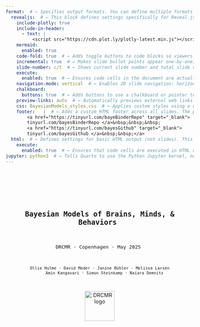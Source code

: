 ```yaml
---  
format:  # ← Specifies output formats. You can define multiple formats like revealjs (slides), html, pdf, etc.
  revealjs:  # ← This block defines settings specifically for Reveal.js slide output.
    include-plotly: true
    include-in-header:
      - text: |
          <script src="https://cdn.plot.ly/plotly-latest.min.js"></script>
    mermaid:
      enabled: true
    code-fold: true  # ← Adds toggle buttons to code blocks so viewers can hide/show the code.
    incremental: true  # ← Makes slide bullet points appear one-by-one, rather than all at once.
    slide-number: c/t  # ← Shows current slide number and total slide count (e.g., “3/10”) in the presentation.
    execute:
      enabled: true  # ← Ensures code cells in the document are actually executed during rendering.
    navigation-mode: vertical  # ← Enables 2D slide navigation: horizontal for sections, vertical for subsections.
    chalkboard:
      buttons: true  # ← Adds buttons to use a chalkboard or pointer tool while presenting.
    preview-links: auto  # ← Automatically previews external web links (e.g., YouTube, PDFs) inside slides.
    css: BayesianModels_styles.css  # ← Applies custom styles using a user-defined CSS file.
    footer:   |  # ← Adds a custom HTML footer across all slides. The pipe (|) means the following lines are literal block text.
        <a href="https://tinyurl.com/bayeBinderRepo" target="_blank">
        tinyurl.com/bayesBinderRepo </a>&nbsp;&nbsp;&nbsp;  
        <a href="https://tinyurl.com/bayesGithub" target="_blank">
        tinyurl.com/bayesGithub </a>&nbsp;&nbsp;</a>      
  html:  # ← Defines settings for basic HTML output (not slides). This is optional, but useful if rendering to HTML format too.
    execute:
      enabled: true  # ← Ensures that code cells are executed in HTML output as well.
jupyter: python3  # ← Tells Quarto to use the Python Jupyter kernel, not the default R kernel.
--- 
```

<!-- #region Title slide -->
--- 
 

<div style="display: flex; flex-direction: column; align-items: center; height: 100vh; padding-top: 60px; text-align: center;">
  <div style="font-size:1.6em; font-weight:bold; margin-bottom:10px; margin-top:10px;">
    Bayesian Models of Brains, Minds, & Behaviors 
  </div>

  <div style="font-size:1.1em; margin-bottom:15px;">
    DRCMR · Copenhagen · May 2025 
  </div>

  <div style="font-size:0.9em; max-width: 80%; margin: 0 auto;">
    Ollie Hulme · David Meder · Janine Bühler · Melissa Larsen
        Amin Kangavari · Simon Steinkamp · Naiara Demnitz
  </div>

  <img src="images/DRCMR_regionH_KU_logo.png" alt="DRCMR logo" style="height:80px; margin-top:15px;">
</div>

---
<!-- #endregion -->

<!-- #region Lecture#1 Preamble -->
# Lecture 1: Preamble
- How the week will go
- Materials  
- Schedule  
- Social 😊  
- Aims & expectations  

## Course overview

- **Basic modelling** → Get started
- **Intermediate modelling** → Go deeper
- **Integrate neural data** → Bridge brain & behavior
- **Group presentations** → Show what you built
- ↓
- lectures · interactive exercises · discussion · case studies ·  group work 
 
## Overarching schematic
- ![](images/course_schema.jpg){width=100%}
- Your group project will reflect this workflow.

## Group work & presentations
- **Separate** into small groups
- **Supervision** from multiple experts 
- **Pick question** that requires cognitive modelling
- **Design experiment** that collects behavioral & neural data
- **Design models**, sketch graphical diagrams, plan analyses to test hypotheses & answer question
- **Present projects**, share your work, ~15 mins on fri
- **Audience** questions & discussion 

## Materials: Interactive exercises  
- Run interactive python code via Binder   
- No installation needed  → just open in browser and go 😌  
- Loading takes time → keep your tab open
- <div style="text-align: center;">
    <img src="/images/binder.png" alt="binder screenshot" width="300px">
  </div>
- link in footer 👇 

## Materials: GitHub  
- All materials + code on GitHub 
- <div style="text-align: center;">
    <img src="/images/github.png" alt="github screenshot" width="300px">
  </div>
 - link in footer 👇   

## Materials: Book
- <div style="text-align: center;">
   <img src="/images/book.jpeg" alt="book screenshot" width="300px">
 </div>
- We rely heavily on it especially on days 1-3

## Schedule
- Up to date schedule > See the GitHub > README.md
- LOCATION CHANGES BY DAY
 
## Social: WhatsApp 
- Chat with each other 💬
- Ask & answer questions amongst yourselves 🗣️
- Stay in touch ❤️
- Friday bar! 😄
- Join group via 👇
- <img src="/images/whatsapp.png" width="300px">

## Overarching aim
- **Use the tools of probability theory to scientifically understand brains, minds, and behavior**
- **New perspective**. Upgrade your scientific thinking
- **Simplicity.** Tools are parsimonious, flexible, intuitive, and powerful.
- **Universality.** Same principles apply to science, statistic, brains, minds, behaviors, evolution, even physics. 
 
## Overarching schematic
- ![](images/course_schema.jpg){width=100%}
- Your goup project will reflect this workflow.

## Specific aims
- **Focus on mind & behavior** → Cognitive models 
- **Connect to neural data** via simple methods 🧠
- **Stop describing 🥱 → Start explaining 😌**
- **Engage.** Hands-on · Interactive · Discursive 
- **KISS.** Keep It Simple, Stoopid 😜
- **Vibes.** Intuitive · Playful · Fun · Useful ✨

## Our expectations of you:
- **Life is short.** Don't things pass that you dont understand. 
- **Your life matters.** Your understanding matters. Actively take part.
- **You are entitled** to understand this. 
- **Don't listen** to it, fight it. 🥊
- **Disrupt.** Ask questions, interrupt. 🙋‍♂️
- **Be sceptical.** The truth is out there. 🤨

## We love to hear:
- *"I'm probably being stupid..."* 🤪
- *"I might have missed this..."*
- *"i dont understand why..."*
- *"do you have an intuition for why..."*
- *"i'm confused..."* 🤔
 
## Don't do this to yourself:
- Nod and pretend you get something 🙅‍♂️ 
- Assume you are the only one confused 😵‍💫😵
- Collapse under self doubt.

## Course team
- Too shy to ask a question, talk to Janine
- Organisation, ask David or Ollie
- Technical issue / Github / Binder / Python > Simon

<!-- #endregion-->

<!-- #region Lecture#2 Basics of Bayesian analysis-->

# Lecture 2: Basics of Bayesian Analysis
- The spirit of Bayesian thinking
- What is Bayesian modeling?
- Principles of Bayesian inference
- Observable vs. latent variables
- Beliefs and evidence
- Estimation methods
- Why Bayesian methods?

## The spirit of Bayesian thinking 
- <br>
- *"Probability theory is nothing but common sense reduced to calculation."* — Laplace (1814)  
- <br>
- *"The rules of probability are the rules of consistent reasoning."* — Jaynes (2003)  
- <br>
- *"Bayesian methods are not a special brand of inference; they are the only logically consistent rules for inference that are known."* — Jaynes (2003)

::: {.footer}
Laplace (1814); Jaynes (2003)
:::

## Bayesianism as the calculus of common sense
- <br><br>
- *Bayesianism is just probability theory applied to inference.* — Jaynes (2003)

::: {.footer}
Jaynes (2003)
:::

## Probability as rational consistency 
- Bayesian modeling follows the rules of probability.
- Probability is logic.
- Logic is consistency.
- Consistency is rationality.
- And rationality is just thinking clearly.

## So what is "Bayesian Modeling of Minds, Brains, and Behavior"?
- This course is about **thinking clearly about minds, brains, and behavior**.
- It's about testing theories rationally, using the evidence provided by data.
- Bayesian modeling offers a principled, rational way to update beliefs based on evidence.
- Ta-da!

## Bayesian Updating in a Nutshell
- Prior belief → Evidence → Posterior belief

## Example of a cognitive task 
- e.g., go/no-go
- <img src="/images/gonogo.png" width="800px">

## Cognitive task example
- 10 binary trials of equal difficulty
- Estimate ability $\theta$ from behavior
- $\theta$ is *latent*; 
- data are *observed*
- e.g., correct responses $k = 8$ out of $n = 10$

## Latent vs. observed
- <img src="/images/latent_observable.png" width="1000px">

## Why latent variables?
- We want to explain, not just describe
- *Descriptive*: e.g. "What did the subject score?"
- *Explanatory*: e.g. "What ability caused that score?"

## Why Science Cares About the Latent
- Scientific questions are causal:
  - Do parkinsons patients differ in *risk taking* on and off medication? 
  - Does serotonin change *empathy*? 
  - Does alpha waves cause *memory consolidation*? 
  - Does ozempic improve *cognitive flexibility*?
- We observe data, but we infer about latent causes
- Bayesian modeling connects observables to latent processes

## Back to the cogntive task
- **Observed**: number correct ($k/n$)
- **Latent**: ability ($\theta$)
- Same $\theta$ can result in different $k/n$
- Different $\theta$ can result in the same $k/n$ 
- Bayesian inference accounts for this uncertainty

## Beliefs as Distributions
- Probability distributions encode **beliefs**
- The **center** = most likely value
- The **spread** = uncertainty
- *To play with this open the notebook on Binder*
- `notebooks/probability_distributions.ipynb`
- see "Beliefs as distributions"

## Probability mass functions for discrete variables
- <img src="/images/probability_mass.jpg" width="350px" style="display:inline"/> 
- Total mass sums to 1: $\sum_x p(x) = 1$  
- Range sums: $p(2 \leq x \leq 4) = 0.4$  
- Odds: $\frac{p(5)}{p(7)} = 7$

## Probaility density functions for continuous variables
- <img src="/images/probability_density.jpg" width="350px">
- all probability density integrates to 1
- area under the curve is 1
- densities can exceed 1
- ratios make sense: 5.5 is 5 times less likely than 0.7

## Probability Density Functions for continuous variables
- <img src="/images/probability_density.jpg" width="350px" style="display:inline"/>
- Total area under curve: $\int p(x)\,dx = 1$  
- Densities can > 1, but only area matters.  
- Likelihood ratios make sense: e.g., $p(5.5)/p(0.7) = 1/5$

## Interpreting probability distributions  
- It's important to read and reason with probabilty distributions.
- `notebooks/probability_distributions.ipynb` 
- see "Interpreting probability distributions"

## Bayes’ rule
- <br> 
- $p(\theta \mid D) = \frac{\color{red}{p(D \mid \theta)} \cdot \color{blue}{p(\theta)}}{\color{green}{p(D)}}$
- <br>
- Posterior = $\frac{\color{red}{\text{Likelihood}}  \cdot \color{blue}{\text{Prior}}}{\color{green}{\text{Marginal likelihood}}}$
- <br>
- $\theta$ is a parameter, here "ability"
- $D$ is data, here it is the correct performance, $k$ successes out of $n$ trials
- <br>
- This tells us how our beliefs about ability are updated by the evidence provided by the data.

## Prior
- $p(\theta \mid D) = \frac{\color{red}{p(D \mid \theta)} \cdot \color{blue}{p(\theta)}}{\color{green}{p(D)}}$&nbsp;&nbsp;&nbsp;&nbsp;&nbsp;&nbsp;$\text{Posterior} = \frac{\color{red}{\text{Likelihood}} \cdot \color{blue}{\text{Prior}}}{\color{green}{\text{Marginal likelihood}}}$
- <br>
- **$\color{blue}{\text{Prior}}$** is what we believe about $\theta$ before seeing the data. 
- It reflects our assumptions or prior knowledge.

## Likelihood
- $p(\theta \mid D) = \frac{\color{red}{p(D \mid \theta)} \cdot \color{blue}{p(\theta)}}{\color{green}{p(D)}}$&nbsp;&nbsp;&nbsp;&nbsp;&nbsp;&nbsp;$\text{Posterior} = \frac{\color{red}{\text{Likelihood}} \cdot \color{blue}{\text{Prior}}}{\color{green}{\text{Marginal likelihood}}}$
- **$\color{red}{\text{Likelihood}}$** is the probability of data $D$ given a value of $\theta$.
- It shows how well each $\theta$ explains the data.
- Higher likelihood → stronger belief in $\theta$ 
- Lower likelihood → weaker belief.

## Marginal likelihood
- $p(\theta \mid D) = \frac{\color{red}{p(D \mid \theta)} \cdot \color{blue}{p(\theta)}}{\color{green}{p(D)}}$&nbsp;&nbsp;&nbsp;&nbsp;&nbsp;&nbsp;$\text{Posterior} = \frac{\color{red}{\text{Likelihood}} \cdot \color{blue}{\text{Prior}}}{\color{green}{\text{Marginal likelihood}}}$
- <br>
- **$\color{green}{\text{Marginal likelihood}}$** is the total probability of the data under all possible values of $\theta$.
- It represents how good the model is at predicting the data. 
- In doing so it normalizes the result so the posterior is a valid probability distribution.
- Note that it is independent of $\theta$

## Posterior
- $p(\theta \mid D) = \frac{\color{red}{p(D \mid \theta)} \cdot \color{blue}{p(\theta)}}{\color{green}{p(D)}}$&nbsp;&nbsp;&nbsp;&nbsp;&nbsp;&nbsp;$\text{Posterior} = \frac{\color{red}{\text{Likelihood}} \cdot \color{blue}{\text{Prior}}}{\color{green}{\text{Marginal likelihood}}}$
- <br>
- **Posterior** is what we believe about $\theta$ *after* seeing the data. 
- It’s the prior that has been updated by the evidence provided by the data.

## Updating beliefs with data
- We start with a **prior** belief $p(\theta)$
- Observe **data**: e.g. \( k = 9 \) correct out of \( n = 10 \)
- Bayes updates the belief:
- $p(\theta \mid D) = \frac{\color{red}{p(D \mid \theta)} \cdot \color{blue}{p(\theta)}}{\color{green}{p(D)}}$

## Intuition behind belief updating  
- The more likely the data is for a given $\theta$  
- The more we believe in that value of $\theta$ after seeing the data.
- The values of $\theta$ that are better supported by the data, are more believed in after experiencing the data
- We have updated our beliefs according to the data

## Proportional form of Bayes rule
- Since:  
  $p(\theta \mid D) = \frac{\color{red}{p(D \mid \theta)} \cdot \color{blue}{p(\theta)}}{\color{green}{p(D)}}$
- <br>
- The **$\color{green}{\text{Marginal likelihood}}$** $\color{green}{p(D)}$ doesn’t depend on $\theta$
- <br>
- So we can rewrite as:  
- $p(\theta \mid D) \propto \color{red}{p(D \mid \theta)} \cdot \color{blue}{p(\theta)}$
- $\text{Posterior} \propto \color{red}{\text{Likelihood}} \cdot \color{blue}{\text{Prior}}$
- "*Posterior is proportional to likelihood times prior*""

## Prior beliefs for theta
- `notebooks/probability distributions.ipynb`
- see "Prior beliefs for theta"

## Multiplying prior and likelihood
- `notebooks/probability distributions.ipynb`
-  see "Multiplying prior and likelihood" 

## Is the likelihood a probability distribution?
- `notebooks/probability distributions.ipynb`
-  see "Is the likelihood a probability distribution?"  

## Bayesian credibility intervals
- `notebooks/probability distributions.ipynb`
-  see "Bayesian credibility intervals"  

## Summarising the posterior
- `notebooks/probability distributions.ipynb`
-  see "Summarising the posterior" 

## Compute the posterior for the beta
- Prior: $p(\theta) \sim \text{Beta}(1,1)$
- Posterior: $p(\theta \mid D) \sim \text{Beta}(1 + k, 1 + n - k)$
- $k$ = correct, $n$ = total trials
- Simple, tractable update rule for binary outcomes
- `notebooks/probability distributions.ipynb`
- see "Computing posterior for the beta"

## Sequential updating of posterior
- Bayesian inference is consistent across steps
- One-step:
  - Prior → Combined data → Posterior
- Two-step:
  - Prior → Data1 → Intermediate Posterior → Data2 → Final Posterior
- Final result is identical
-  `notebooks/probability distributions.ipynb`
- see "Sequential updating"

## Why sequential updating of posterior matters
- You can peak at your data, it's ok! 
- Enables inference as data rolls in.
- *Optional stopping*: stop early, or extend data collection 
- *Efficient*: time, money, resources
- *Ethical*: minimises animals, humans, unnecessary treatment etc.

## Frequentist methods don’t allow this
- Frequentist inference assumes a fixed sample size and plan
- Stopping early or collecting more data invalidates p-values
- Counterfactual policies: what you would have done, if the data had turned out different impacts on your p-values. 
- Not widely understood. 

## Conjugate priors
- If Prior and posterior from the same distribution family → *conjugate*  
- <br>
- For example:
- $p(\theta): \text{Beta}(\alpha, \beta)$ 
- $p(\theta|data): \text{Beta}(\alpha + k, \beta + n - k)$
- <br>
- The posterior can be computed by plugging data directly into an equation
- Conjugacy allows for *analytic updates* 

## When conjugacy isnt possible: Sampling
- Conjugacy is relatively rare in real world cases
- In cases where conjugacy is not available sampling solutions are possible
- Commonly MCMC - Markov Chain Monte Carlo
- Works even when no closed-form solution
- Approximates the posterior via sampling

## Analytic vs. Sampling
- **Analytic**: Exact, when conjugate, rare
- **MCMC**: Approximate, more flexible, common

## MCMC in Practice
- **Red pill**: Learn how MCMC really works 🤓  
  - [Intuitive guide to MCMC internals](https://chat.openai.com/share/887b4e2d-2689-4e2d-b9ae-246b71d5782e)  
  - [Metropolis-Hastings explained simply](https://chat.openai.com/share/55cb6a00-1718-4327-8d51-3902a2064a11)  
  - These methods will keep evolving — expect newer algorithms, faster sampling, and better approximations.

- **Blue pill**: Trust the method and use it (but know how to spot when it's broken) 😄  
  - We'll demonstrate and visualise MCMC in practice.

## MCMC demo
- Go to "MCMC"
- `notebooks/probability distributions.ipynb`

## Why Bayesian Methods?
- **Principled reasoning**: Probabilistic logic = consistent thinking  
- **Uncertainty-aware**: Fully models uncertainty  
- **Latent variables**: Model hidden causes, not just outcomes  
- **Transparent updating**: Prior → Evidence → Posterior
- **Sequential updating**: Updating is the same whether data is sequential or all-in-one-go.  
- **Richer explanations**: From describing data to explaining via theory  
- **Flexible models**: Hierarchical, generative, extensible
- **Simple**: Same principle always. Learn it once. Apply it forever. 

<!-- #endregion-->

<!-- #region Lecture#3 Modelling a binary process-->

# Modeling a Binary Process
- Modeling binary outcomes in cognition  
- From observed data to hidden probabilities  
- Graphical models and their notation  
- Bayesian inference with JAGS  
- Convergence diagnostics and posterior checks  

## Modeling a Binary Process
- Start simple: focus on binary outcomes  
  e.g., *Success/Failure*, *Correct/Incorrect*, *Yes/No*
- Common examples: 
  *coin flips, true/false questions, detection tasks, motor responses*
- In our go/no-go example, each of the $n$ trials results in either $k$ successes  
- Binary processes are foundational for modeling cognition

## Getting Started
- Our goal is to infer ability in a go-no-go task
- We estimate a rate — the hidden probability $\theta$ that a response is correct
- We represent our uncertainty about $\theta$ as a probability distribution
- Many cognitive tasks can be modeled this way

## Binary Tasks in Cognitive Science
- Go/no-go, stop-signal, 2AFC, task switching  
- Recognition memory, Stroop, Flanker, oddball detection  
- Visual search, discrimination tasks, and so on. 

## From Binary Outcomes to a Hidden Rate
- Observe $k$ successes in $n$ trials → compute $\frac{k}{n}$
- But our interest is in the *underlying* success rate $\theta$
- Model: $k \sim \text{Binomial}(\theta, n)$
- $p(k \mid \theta, n) = \binom{n}{k} \theta^k (1 - \theta)^{n - k}$
- Assumes independent, identically distributed (i.i.d.) trials — no history effects

## Try it Yourself
- `notebooks/probability distributions.ipynb`
- see lecture 3 > "Binomial distribution"

## Graphical Models
- Graphical models represent probabilistic structure visually
- Nodes represent variables; edges represent dependencies
- Child nodes are conditionally dependent on parent nodes
- This is our JAGS model:
- ![](images/graphical%20model.png){width=30%}

## Graphical Notation

- **Circular** nodes: continuous variables  
- **Square** nodes: discrete variables  

- **Shaded** nodes: observed  
- **Unshaded** nodes: hidden  

- **Single border**: stochastic variable  
- **Double border**: deterministic relationship

## Graphical Notation Reference
- ![](images/graphical%20lexicon.jpeg){width=70%}

## Graphical Model Quiz
- ![](images/graphical%20model%20test.jpeg){width=30%}
- Upper node: What type of variable is this?  
- **Answer:** Continuous, stochastic, and observed
- Lower node: What type of variable is this?  
- **Answer:** Discrete, deterministic, and unobserved

## Sampling via JAGS
```.python
model {              # Define the model
  theta ~ dbeta(1,1) # Prior: theta follows a uniform beta distribution
  k ~ dbin(theta,n)  # Likelihood: k follows a binomial distribution
                     # with parameters theta and n
}                    # End of model
```
- ![](images/graphical%20model.png){width=30%}

## Interpreting the graphical model for the code
- ![](images/graphical%20model.png){width=30%}
- Theta is latent, and continuous
- n is observed and discrete
- k is observed and discrete
- Both feed n and k feed in to the likelihood to generate k

## R-hat as a convergence check
- It’s important to check that the sampling has converged to the stationary distribution.
- One heuristic is the R-hat statistic:  
  $\hat{R} = \frac{\text{var}(\text{within-chain})}{\text{var}(\text{across-chain})}$
- Rule of thumb: $\hat{R}$ should be between 1.00 and 1.01 for convergence.

## Inspecting the chains 
- the chains of samples should look like *hairy catapillars*
- like this:
- ![](images/hairy_caterpillar.png){width=60%}

## Try it yourself
 - go to "MCMC convergence checks**
 -  📂 `notebooks/probability distributions.ipynb`

## Difference between two rates
- Suppose we observe two processes, each producing successes out of trials:
- Process 1: $k_1$ successes out of $n_1$ trials  
- Process 2: $k_2$ successes out of $n_2$ trials
- We assume each is governed by a different underlying rate: $\theta_1$ and $\theta_2$.

## Estimating the difference
- We want to model each rate with a posterior Beta distribution, and we are interested in the difference:
- $\delta = \theta_1 - \theta_2$
- This tells us how much more (or less) likely success is in one group compared to the other.

## Examples and intuition
- Examples:
- 📈 Effect of a drug on performance ($\theta_1$ = treated, $\theta_2$ = control)
- 👶 Performance difference between age groups
- 🧪 Comparison of two algorithms on success rate
- A positive $\delta$ means group 1 is better; a negative $\delta$ means group 2 is better.

## Graphical model for inferring differences
- ![](images/fig3.3.jpg){width=100%}
- Why is delta double boundary?
- Because it is completely determined by the two thetas 

## JAGS code for infferring differences in rates
```.python
model{ 
  k1 ~ dbin(theta1,n1)
  k2 ~ dbin(theta2,n2)
  theta1 ~ dbeta(1,1)
  theta2 ~ dbeta(1,1)
  delta <-theta1-theta2
}                   # End of model
```
## Try it yourself
 - go to "Inferring the difference between two rates"  
 - `notebooks/probability distributions.ipynb`

## Interpret the posterior
- What is the approximate probability that the difference in rates  ($\delta$) is below 0?
- ![](images/posterior_delta.png){width=45%}

## Inferring a common rate 
- In some cases we want to infer a rate for 2 different processes
- e.g. *same subject & task, two different sessions*
- e.g. *same group, different subjects*
- e.g. *same subject, different tasks*
- Here we would model a single $\theta$
- ![](/images/common_rate_model.jpg) 

##  Same model with plate notation
- ![](/images/common_rate_model_plate.jpg)
- note only one theta, but multiple processes indexed by i 

## JAGS code for inferring a common rate 
```.python
 model{ 
  k1 ~ dbin(theta,n1)
  k2 ~ dbin(theta,n2)
  theta ~ dbeta(1,1)
}
```
- ![](/images/common_rate_model.jpg){width=100%} 
- Only one $\theta$ is modelling the two sets of data $k1$ and $k2$

## Try it out
 - go to "Inferring a common rate"  
 - `notebooks/probability distributions.ipynb`

## Predictions
- In Bayesian modeling, everything is about prediction.
- There are two fundamental axes:
  1. Are we predicting **parameters** or **data**?
  2. Are we predicting **before** or **after** observing data?

## Diiferent types of prediction
|                       | **Before data**                                         | **After data**                                                             |
|-----------------------|---------------------------------------------------------|----------------------------------------------------------------------------|
| **Parameters**        | Prior distribution: $p(\theta)$                         | Posterior distribution: $p(\theta \mid d_{\text{obs}})$                    | 
| **Data**              | Prior predictive distribution: $p(d_{\text{new}})$      | Posterior predictive distribution: $p(d_{\text{new}} \mid d_{\text{obs}})$ |

## Predicting parameters
- The **prior distribution** $p(\theta)$ is our prediction about the parameter before seeing data.
- The **posterior distribution** $p(\theta \mid d_\text{obs})$ is our updated prediction after observing data.

## Predicting data.
- The **prior predictive distribution** $p(d_{\text{new}})$ tells us what data we expect based on our prior belief about $\theta$.
- The **posterior predictive distribution** $p(d_{\text{new}} \mid d_{\text{obs}})$ predicts new data based on our updated belief.

## Todays posterior is tomorrows prior
- This measn that any posterior can always become a prior for a future prediction, and so on.  

## Prior and posterior prediction
```.python
model {
  # Prior distribution
  thetaprior ~ dbeta(1,1) 
  
  # Prior predictive distribtion
  priorpredk ~ dbin(thetapior,n) 
  
  # Posterior distribution 
  theta ~ dbeta(1,1) # theta becomes the posterior distribution of   
  k ~ dbin(theta,n) #likelihood for updating prior to posterior
  
  # Posterior predictive distribution
  postpredk ~ dbin(theta,n) # posterior predictive distibution
}
```
## Samples of the four distributions
- ![](/images/prior_post_predictions.jpg){width=60%}
- Prior and posterior distributions are in the space of the parameter
- Prior and posterior predictive distributions are in space of the data k out of n trials. 
 
## Comparing data to the posterior predictive distribution 
- - ![](/images/common_rate_model.jpg){width=100%} 
- If we estimate the model along with its predictive distributions
- We can see how this compares to the actual data

## Descriptive adequacy
- ...means how well does the model describe the data
-  Posterior for this data: k1 = 0, n1 =10 & k2=10, n2 = 10
- ![](images/posterior_common.jpg){width=50%}
- Looks ok, but does it have descriptive adequacy?

## Check posterior predictive distribution against data
- ![](images/posterior_predictive_common.jpg){width=40%}
- The model has poor *descriptive adequacy*. Why?
- Its a common rate model, so it predicts the same rate, but the data clearly is better modelled with different rates.  
 
## Prediction backwards and forward in time 
- Prediction normally about the future.
- Predictions can also apply to the past e.g. when information is missing.
- Data can help us infer hidden cognitive variables, which in turn may predict past behavior where information is incomplete.
- We predict what might have been known in the past if more information had been available. 
- Inference allows prediction both forward and backward in time.
 
## Prediction forward and backward in time
- Prediction is usually about the future — but it can also apply to the past.
- When data are missing, we use observed evidence to infer what *might have happened*.
- Cognitive models often predict hidden variables that explain past behavior.
- Inference lets us predict both what **might** happen and what **might have** happened.
<!-- #endregion -->

<!-- #region Lecture#4 Inference with Gaussians   -->
# Inferences with Gaussians  
- Due to central limit theorem, data and parameters are frequently Gaussian
- Gaussians have 2 parameters, a mean and a measure of their spread
- Spread can be expressed as a variance, std, or a precision (1/var) 
 
## Graphical model for Gaussians 
- Simple model for inferring Gaussian with unknown mean and std
- ![](fig.4.1.jpg)
 
## Interactive demo of Gaussian
- Jupyter notebook - interactive plotting of gaussian
 
## Sampling model for inferring Gaussians  
model { 
for (i in 1:n){
x[i]~dnorm(mu,lambda)
}
mu~dnorm(0,0.001)
sigma~dunif(0,10)
lambda<-1/pow(sigma,2)
} 
 
## Repeated measures of IQ 
- Imagine taking a cognitive test like IQ multiple times
- The mean is your IQ, and the spread models fluctuations in your performance. e.g. attention, fatigue, emotion, venus orbitting satturn
- We can model this as a Gaussian for each person

## Graphical model for IQ
- ![](fig.4.3.jpg)
- What parameter is common to all subjects?
- No index on the std. This means it is fixed.
- Is this justified?
- How to change it?
 
## Sampling code for IQ 
model{
  for (i in 1:n) {
    for (j in 1:m) {
      x[i,j]~dnorm(mu[i],lambda)
    }
  } 
sigma~dunif(0,100)
lambda <-1/pow(sigma,2)
for (i in 1:n) {
  mu([i]~ dunif(0,300))
}

}
<!-- #endregion                            -->

<!-- #region Lecture#5 Latent Mixture models      -->

# Latent mixture models
- What are they?
- How to use them to model mixtures of cognitive processes or traits
- How to use them to model compare models 

## Latent mixture models
- ...allow you to model data as coming from a *mixture* of *latent* processes. 
- This could be a mixture of cognitive processes, e.g. *guessing and trying, attending and not attending, remembering and forgetting.*
- Or mixture of states or traits, e.g. *depresssed vs. healthy, parkinsons vs. healthy, sleepy vs. awake*  
- An indicator variable estimates which mixture of processes generated the data.
- You can also use these mixture models to compare different models 

## Example: Latent mixture model of cognitive test
- *“Tryers”* have an ability that determines their rate of correct responses.
- *“Guessers”* score at chance level (e.g. 50%).
- Each participant belongs to one of the two groups.
- An *indicator* variable $z_i$ models *guesser* or *tryer*.

## Latent mixture model vs. simpler model
- ![](images/lmm.jpg){width=50%}
- ![](images/%20binomial%20rate%20model.jpg){width=50%}
- Its the same model, $z$ just allows a mix of two different processes that can set the rate $\theta$.
- Simples. 

## Latent mixture graphical model 
- ![](images/lmm.jpg){width=50%}
- $z_i$ is an indicator variable for participant $i$.
- $z_i = 0$ → guesser; $z_i = 1$ → tryer.
- $\psi = 0.5$ is the known chance performance level.
- $\phi$ is the tryer’s ability (same as $\theta$).
- Posterior of $z$ tells us the probability of each subject being either a guessers vs. a tryer.

## JAGS code for latent mixture
```.python
model {
  for (i in 1:p) {
    z[i] ~ dbern(0.5)
  }

  psi <- 0.5
  phi ~ dbeta(1, 1) I(0.5, 1)

  for (i in 1:p) {
    theta[i] <- equals(z[i], 0) * psi + equals(z[i], 1) * phi
    k[i] ~ dbin(theta[i], n)
  }
}
```
## Interactive demo
- `notebooks/probability distributions.ipynb`
-  Let's simulate data first
-  go to "Simulate guessers and tryers"  
- <br>
- Then we can run inference on each subject
-  go to "Infer guessers and tryers" 
 
<!-- #endregion                             -->

<!-- #region Lecture#6 Model selection            -->

# Model selection
- Why we need to compare models
- Simplicity vs. complexity
- Marginal likelihood as a comparison tool
- Predictive performance and prior bets
- Bayesian model comparison intuition

## Why compare models?
- Exept for the last section, we’ve mainly focused on single models
- Science advances by comparing competing explanations
- “This theory is good” → compared to what?
- We want to know which theory explains the data *better*
- This requires comparing models

## Simplicity vs. complexity
- “Explain phenomena by the simplest hypothesis that works” — Ptolemy
- “Avoid unnecessary plurality” — Occam’s razor
- “Complexity must pay for itself” — Hinton
- “Minimize free energy” — Friston
- These ideas all reflect the same principle: balance fit and complexity

## The Bayesian solution
- Many methods try to balance fit and complexity
- Bayesian methods do it naturally 
- Bayes gives us a single number for model quality: marginal likelihood
- It rewards accuracy...
- ...and penalizes wasted complexity

## Conditioning on a model
- Bayes' rule always assumes *a model*  
- But we can easily imagine different models, with different priors or structures
- Science is filled with competing explanations and models after all  
- We now ask: which model better predicts the data?  
- This leads us to the *marginal likelihood*  
- It’s the probability of the data, *given the model*

## Marginal likelihood
- $p(D \mid M)$ = average predictive performance of model $M$
- It’s a single number: 
- *How well the model predicted the data, on average*
- It accounts for *all* parameter values, weighted by their prior

## Analogy to betting
- Think of it like your model is betting on which parameter values best predict the data
- The better your bets, the higher your model’s score
- The prior is the placing of the bets, and the marginal likelihood is how good those bets paid off. 

## Marginal likelihood in words
- How probable was the data under this model $M$?
- Did the model concentrate its predictions where the data actually were?
- Priors spread out predictive mass
- Bad priors waste predictions on wrong areas
- Good priors focus predictions where the data land

## Octopus example
- There are two ~~octopi~~ octopusses.
- Both claim to be paranormal.
- It's 1970, so they are both working for the CIA
- ![](images/octopuses.jpg){width=50%}

## Octopus predictions 
- Where is the Russian sub?
- Alice: northern hemisphere
- Bob: Baltic Sea
- Data: Off the coast of Stockholm
- Alice was vaguely right 
- Bob was more precisely right → higher marginal likelihood

## How is marginal likelihood calculated?
- It’s the expected likelihood under the predictions of the prior:
- $p(D \mid M) = \int p(D \mid \theta, M)\, p(\theta \mid M)\, d\theta$
- For discrete parameters:
- $p(D \mid M) = \sum p(D \mid \xi_i)\, p(\xi_i)$
- It's a weighted average across all parameter settings

## Try it out  
- Lets compare alice and bob
-  `notebooks/probability distributions.ipynb`
- "Compare octopusses via marginal likelihood"

## Worked example
- Suppose a model has three parameter values: $\theta = \{0, 0.5, 1\}$
- Prior probabilities: $p(\theta_1) = \color{blue}{0.6}$, $p(\theta_2) = \color{blue}{0.3}$, $p(\theta_3) = \color{blue}{0.1}$
- Likelihoods: $p(D \mid \theta_1) = \color{red}{0.1}$, $p(D \mid \theta_2) = \color{red}{0.4}$, $p(D \mid \theta_3) = \color{red}{0.6}$
- Marginal likelihood:  
  $p(D) = \color{blue}{0.6} \cdot \color{red}{0.1} + \color{blue}{0.3} \cdot \color{red}{0.4} + \color{blue}{0.1} \cdot \color{red}{0.6}$
- Step by step:  
  $= \color{gray}{0.06} + \color{gray}{0.12} + \color{gray}{0.06} = \boxed{0.24}$

## Complexity and spread
- More complex models spread their predictions widely
- This lowers the average likelihood
- Even if they include the truth, they may assign low probability to it
- Marginal likelihood punishes this
- Broad priors = wasted predictions = lower score = lower marginal likelihood

## Complexity is not just parameter count
- A model with *many* narrow priors can be simple
- A model with *one* vague prior can be complex
- Complexity = how broadly a model spreads its predictions
- Narrow predictive distributions = simpler models
- Wide, uncertain predictions = complex models

## Misconception - sidenote
- <span style="color:gray">AIC, BIC penalize complexity by counting parameters</span>  
- <span style="color:gray">But parameter count ≠ true complexity</span>  
- <span style="color:gray">Complexity = how broadly a model spreads its predictions</span>
- <span style="color:gray">Bayesian marginal likelihood captures this automatically</span>

## Example: prior vagueness
- $\theta \sim \text{Uniform}(0,1)$ → vague → complex
- $\theta \sim \text{Uniform}(0.5,1)$ → tighter → simpler
- Both models have one parameter
- But they differ in how much of the prediction space they cover
- Complexity depends on how much ground a model tries to cover

## Example: prior vagueness 
- ![](images/complexity.png){width=100%}

## Why marginal likelihood matters
- It’s the most important quantity in Bayesian model comparison
- It unifies inference in brain, behavior, science
- Maximizing it means best average predictive performance
- It is the quantity that arguably everything else is trying to approximate: variational Bayes, free energy minimisation, ELBO, predictive coding, predictive processing

## Why marginal likelihood matters
- <span style="color:gray">Can even argue it is a *unique universal maximandum* for all physical and adaptive systems</span>
- <span style="color:gray">Woah man, that's like, deep.</span>
- 😵‍💫

<!-- #endregion                             -->

<!-- #region Lecture#7 Bayes factors              -->

# The Bayes factor
- Compared to what?  
- From marginal likelihood to relative evidence  
- Interpreting Bayes factors  
- Worked example: guessing vs. non-guessing  
- Pitfalls and philosophical notes

## Why compare models?
- A model with high marginal likelihood is good — but only *relative* to alternatives  
- Absolute goodness is rarely meaningful on its own  
- The key question is: compared to what?  
- We want relative evidence — which model explains the data better  
- The Bayes factor gives us that answer

## Compared to what?
- ![](images/oompa.jpg){width=100%}

## Set a compared-to-what alarm in your brain
- Listen out for one-sided superiority / inferiority claims
- "this is theory is good!" 
- "this model predicts the data poorly"
- "this data is unlikely under the null hypothesis"
- Ding!
- Compared to what?

## Bayes factor definition
- Marginal likelihood: average predictive performance of a model  
- Bayes factor compares this between two models  
- Defined as the ratio of marginal likelihoods:  
  $BF_{12} = \frac{p(D \mid M_1)}{p(D \mid M_2)}$  
- Quantifies how much more likely the data is under $M_1$ than $M_2$

## We already plotted Bayes factors
- Sneakly i didnt tell you they were bayes factors. 
-

## Interpreting the Bayes factor

- $BF > 1$ → data favors $M_1$  
- $BF < 1$ → data favors $M_2$  
- $BF = 5$ → data is 5× more likely under $M_1$  
- $BF = \frac{1}{5}$ → data is 5× more likely under $M_2$  
- Strength of evidence depends on how far from 1 the ratio is

## Jeffreys' scale

- A rough guide for interpreting Bayes factors:  

| $BF_{12}$       | Interpretation                 |
|----------------|-------------------------------|
| >100           | Extreme evidence for $M_1$     |
| 30–100         | Very strong evidence for $M_1$ |
| 10–30          | Strong evidence for $M_1$      |
| 3–10           | Moderate evidence for $M_1$    |
| 1–3            | Anecdotal evidence for $M_1$   |
| 1              | No preference                  |
| 1/3–1          | Anecdotal evidence for $M_2$   |
| 1/10–1/3       | Moderate evidence for $M_2$    |
| 1/30–1/10      | Strong evidence for $M_2$      |
| 1/100–1/30     | Very strong evidence for $M_2$ |
| <1/100         | Extreme evidence for $M_2$     |

## Example: guessing vs. non-guessing

- 9 out of 10 trials correct → $k = 9$, $n = 10$  
- $M_1$: unknown ability → $\theta \sim \text{Uniform}(0,1)$  
- $M_2$: guessing → $\theta = 0.5$  
- Compute marginal likelihood under each model  
- Compare with a Bayes factor

## Bayes factor calculation

- For $M_1$: $p(D \mid M_1) = \frac{1}{1+n} = \frac{1}{11} \approx 0.0909$  
- For $M_2$: $p(D \mid M_2) = \binom{10}{9} (0.5)^{10} = 10 \cdot 0.000976 = 0.0098$  
- Bayes factor:  
  $BF_{12} = \frac{0.0909}{0.0098} \approx 9.3$  
- Data is about 9× more likely under $M_1$ than $M_2$

## Flipping the ratio

- If $BF_{12} < 1$, take the reciprocal: $BF_{21} = \frac{1}{BF_{12}}$  
- Keeps interpretation intuitive: how many times more likely is the data?  
- Example: $BF_{12} = 0.2$ → $BF_{21} = 5$  
- Now we say: data is 5× more likely under $M_2$  
- Same info, more digestible

## Bayes vs. Fisher

- Bayes compares models  
- Fisherian methods test a single null hypothesis  
- p-values ask: “how unlikely is this data under $H_0$?”  
- Bayes factors ask: “which model better explains the data?”  
- Evidence is always comparative: $p(\text{data} \mid \text{A})$ vs. $p(\text{data} \mid \text{B})$

## Cautions and critiques

- Bayes factors are sensitive to prior choice  
- Especially important for point nulls (e.g. $\theta = 0$)  
- Priors must reflect genuine uncertainty or theory  
- Use sensitivity analysis: test how conclusions change with different priors  
- Critics argue: are sharp nulls ever really true?













<!-- #endregion                             -->








## Bayes factor equation
- Marginal likelihood measures a model’s absolute evidence by averaging its predictive performance over all parameter values.  
- Model selection often focuses on relative evidence —how well one model explains the data compared to another.  
- This is quantified using the Bayes factor:  
  $BF_{12} = \frac{p(D \mid M_1)}{p(D \mid M_2)}$
 
## Interpretation of the Bayes Factor  
- **BF > 1** → Data favors **M₁** over **M₂**.  
- **BF < 1** → Data favors **M₂** over **M₁**.  
- **Higher BF** → Stronger evidence for the favored model.  
- If **BF = 5**, the data is **5 times more likely** under **M₁** than **M₂**.  
- If **BF = 1/5**, the data is **5 times more likely** under **M₂** than **M₁**.  

## Jeffreys’ Scale for Bayes Factor  
| **Bayes Factor (BF₁₂)** | **Interpretation** |
|----------------|----------------|
| >100 | Extreme evidence for **M₁** |
| 30–100 | Very strong evidence for **M₁** |
| 10–30 | Strong evidence for **M₁** |
| 3–10 | Moderate evidence for **M₁** |
| 1–3 | Anecdotal evidence for **M₁** |
| 1 | No preference |
| 1/3–1 | Anecdotal evidence for **M₂** |
| 1/10–1/3 | Moderate evidence for **M₂** |
| 1/30–1/10 | Strong evidence for **M₂** |
| 1/100–1/30 | Very strong evidence for **M₂** |
| <1/100 | Extreme evidence for **M₂** |
-------------------------
 
## Example: Binomial Model  
- Suppose we have 9 correct (k) out of 10 trials (n) and compare two models:  
- M₁: A non-guessing model with unknown success rate.  
  $p(\theta \mid M_1) \sim \text{Uniform}(0,1)$  
- M₂: A guessing model with chance at 0.5
  $p(\theta \mid M_2) = 0.5$ 
- Compute **marginal likelihoods** for both models.  

## Bayes Factor for the example  
- **Marginal likelihoods**:  
- $p(D \mid M_1) = \left(\frac{10}{9}\right) \left(\frac{1}{2}\right)^{10}$  
- $p(D \mid M_2) = \left(\frac{1}{1+n}\right)$  
- **Bayes factor calculation**:  
 $BF_{12} = \frac{p(D \mid M_1)}{p(D \mid M_2)}$  
- $ BF_{12} = 0.107
- If $BF_{12} > 1$, M₁ is preferred; if < 1, M₂ is preferred.  
 
## Flipping the BF
- m1 is 0.107 less likely than m2
- hard to interpret
- thus when a BF is below it is often more convenient to take the reciprocal so that it is a value above 1.
- here it would be $BF_{21}$ which is 1/1.07 = 9.3
- M2 is 9.3 times more likely than M1
- the data is 9.3 times more likely under a model in which subjects are not guessing, vs. than in which they are guessing 

## Bayes vs. Fisher
- Bayesian methods are typically comparative, where two ore more models are compared
- Frequentist methods are not comparative, simply considering how unlikely data was generated by the null. 
- Evidence is always comparative. ratio of p(data|Innocent) : p(data|Guilty)

## Cautions and Critiques
- Bayes factors sensitive to prior specification.
- Must use careful prior selection and sensitivity analyses.
- Point null hypotheses controversial: can they ever be exactly true?
  - Pragmatically, yes (experimental studies).
  - Conceptually, more debated. 
<!-- #endregion                             -->

<!-- #region Lecture#8 Posterior                  -->
# Posterior model probabilities 
- Bayes factors compare the predictive performance of two different theories
- But model plausibility also depends on prior beliefs in each model.
- To assess relative plausibility after seeing the data we combine:
- Predictive performance (likelihood) and Prior plausibility (prior probabilities)
 
## Posterior odds
- Relaitve plausibility of models after seeing the data is indicated by the posterior odds
- The posterior odds of two models is:
  $\frac{p(M_1 \mid D)}{p(M_2 \mid D)} = \frac{p(D \mid M_1)}{p(D \mid M_2)} \cdot \frac{p(M_1)}{p(M_2)}$
- Or in words:
  **posterior odds = Bayes factor × prior odds**

## Bayes factor transforms prior odds into posterior odds
- The Bayes factor transforms **prior odds** into **posterior odds**:
  $\text{prior odds} \rightarrow \text{posterior odds}$
 
## Advantages of the Bayes factors
- Bayesian hypothesis tests (e.g., Bayes factors) naturally implement Ockham’s razor, penalising complex models when comparing them.  
- They quantify relative support for multiple models.  
- Allow model-averaged predictions over parameters.
- Bayes factors can provide evidence in favor of the null hypothesis (unlike frequentist)
- Bayes factors can be forever updated as data arrive (no fixed sample size or plan required)
- Easy to understand. How many more times likely the data is for one model than another. Thats it. What was the p-value again? 
 
## Extraordinary Claims Require Extraordinary Evidence
- Echoing Hume, Laplace, and Sagan: extraordinary claims require extraordinary evidence.
- This principle is baked into Bayesian methods through **posterior odds**:  
  $\text{Posterior odds} = \text{Bayes factor} \times \text{prior odds}$
- The prior plausibility of a model matters.
- Even strong evidence may not overturn implausible claims.
- Bayesian methods make explicit the influence of prior beliefs. Thats a good thing.
 
## Problems with p-values 
- p-values often misinterpreted
- ask your supervisor to define p-values. Most can't.
- p-values do not provide evidence for the null.
- depend on experimenter's intentions, and what they would do, if the data had turned out differently, as well as alternative hypotheses.
- Classical hypothesis testing is asymmetric:
- Null can be rejected, but never confirmed.

## Optional Stopping
- Bayesian methods allow data collection to stop at any time based on evidence.
- p-value methods require pre-specified stopping rules.
- Researchers can continue or stop based on interim Bayes factor values.
- Provides more flexibility and transparency.
 
## Challenges for Bayesian Approach
- Conceptual: Sensitivity to **prior distributions**.
- Computational: Difficulty in calculating **marginal likelihoods**.
- Using vague priors can lead to low-precision predictions.
- The Ockham’s razor property penalizes overly vague models.
- Priors must reflect meaningful knowledge — vague priors yield unhelpful results.
- Vague priors entail complex models
 
## Specifying Good Priors
- Researchers must encode prior knowledge into prior distributions.
- Options:
  - Subjective specification: Based on domain expertise.
  - Objective priors: E.g., unit-information priors, do not rely on specific prior knowledge.
- Objective priors useful for:
  - Wide applicability.
  - Transparent baseline comparisons.
  - Refinement with specific information when needed.
 
## Confusion About Priors
- Common misconception: Bayes factor depends on the prior plausibility of the models.
- In truth:  
  - Bayes factor is unaffected by prior probabilities of the models.
  - It does depend on the prior over model parameters (e.g., effect size).
- Important distinction:
  - Prior on models affects posterior probabilities but not bayes factor.
  - Prior on parameters affects the Bayes factor itself and hence the posterior odds.

## Prior Sensitivity
- When different parameter priors yield different conclusions, it shows scientific uncertainty.
- Strategies to handle prior sensitivity:
  - Local/intrinsic/fractional/partial Bayes factors.
  - Sensitivity analyses: Vary the priors on parameters and observe effects on conclusions.
- Reminder: Some models are robust, others are fragile to prior assumptions.
 
## Computational Challenges
- Computing marginal likelihoods is hard for complex models.
- Approximate methods include:
  - Candidate’s formula.
  - Basic marginal likelihood identity:
    $p(D \mid M_1) = \frac{p(D \mid \theta, M_1) p(\theta \mid M_1)}{p(\theta \mid D, M_1)}$
- MCMC-based methods:
  - Sample from posterior, evaluate likelihoods.
  - Use **model indicator variables** for model comparison.
<!-- #endregion -->

<!-- #region Lecture#9 Savage Dickey -->
# Savage-Dickkey method of model comparison
- In this method two models are compared:
  - **Null hypothesis ($H_0$)**: fixes parameter to a specific value, e.g., $\phi = \phi_0$
  - **Alternative hypothesis ($H_1$)**: parameter free to vary, e.g., $\phi \ne \phi_0$
- $H_0$ is nested within $H_1$ (by constraining parameter).
- Classical null hypothesis usually sharp (point-null).
 
## Savage–Dickey Density Ratio 
- Defines Bayes factor for nested models:
$BF_{01} = \frac{p(D \mid H_0)}{p(D \mid H_1)} = \frac{p(\phi = \phi_0 \mid D, H_1)}{p(\phi = \phi_0 \mid H_1)}$
- Simply the ratio of posterior to prior densities at the point of interest $\phi_0$ under the alternative hypothesis.
 
## Example: Binomial Scenario
- Binomial scenario: $\theta$ parameter, observing 9 correct and 1 incorrect response.
- Null hypothesis ($H_0$): $\theta = 0.5$
- Alternative hypothesis ($H_1$): $\theta$ free to vary, prior $\theta \sim Beta(1,1)$
- Bayes factor is the ratio of posterior and prior densities at $\theta=0.5$

## Visual Interpretation of Savage-Dickey
- ![](Fig7.1-example.jpg)
- Prior (uniform) and posterior distributions shown.
- Density ratio at $\theta=0.5$ gives Bayes factor.
 
## MCMC-Based Estimation for Savage-Dickey
- When analytical solutions are difficult, use MCMC:
-![](Fig7.2-MCMC-example.jpg)
- Posterior and prior estimated from MCMC samples.
- Heights of posterior and prior at the null point give Bayes factor.

## Advantages of Savage–Dickey
- Direct interpretation as density ratio.
- Simplifies computation —no separate marginal likelihood calculation needed.
- Works well for nested models.
<!-- #endregion    -->

<!-- #region Lecture#10 Compare guassian means    -->
# Commpare Gaussian means
- Common task: test if two Gaussian means differ
- Example: does glucose improve detection performance
- Focus: test claim that glucose boost has larger effect in summer

## Data
| Season | N  | Mean | SD  |
|--------|----|------|-----|
| Winter | 41 | 0.11 | 0.15|
| Summer | 41 | 0.07 | 0.23|
- Difference not significant  
- t = 0.79, p = 0.44

## p-values and the Null Hypothesis
- “From a null result, we cannot conclude that no difference exists…”
- p = 0.44 does not support H₀
- It just means data are not incompatible with H₀
- Need a Bayes factor to quantify support for H₀

## Bayes Factor Overview
- Bayes factor compares posterior vs prior odds
- Quantifies evidence for or against H₀
- Unlike p-values, can support H₀
 
## One-Sample Comparison Model
- Test standardized difference scores (e.g., winter - summer)
- Assume:
  - δ ~ Cauchy(0,1)
  - xᵢ ~ Gaussian(μ, 1/σ²)
  - μ = δσ

## One-Sample Graphical Model
- ![Fig 8.1](figures/graphical_model_onesample.png)
- Prior on δ: Cauchy(0,1)
- Prior on σ: Half-Cauchy
- Estimate posterior with MCMC
 
## Posterior vs Prior
- ![Figure 8.2](figures/posterior_prior_onesample.png)
- Posterior peaks near δ = 0
- Bayes Factor ≈ 5:1 in favor of H₀

## Order-Restricted Model
- SMM predicts **δ < 0**
- Use order-restricted prior:
  - δ ~ Cauchy(0,1) truncated to (-∞, 0)

## Updated Bayes Factor 
- ![Figure 8.4](figures/posterior_prior_orderrestricted.png)
- Stronger evidence for H₀: BF ≈ 10:1

## Summary 
- p-values can't confirm H₀
- Bayes factors can
- "Evidence of absence" of support for SMM's prediction
 
## Two-Sample Comparison
- Compare oxygenated vs plain water on memory
- Two independent groups

## Two-Sample Model Structure
- ![Figure 8.5](figures/graphical_model_twosample.png)
- Shared variance σ²
- δ = α / σ  
- α = μₓ - μᵧ
 
## Large Effect Example
| Group         | N  | Mean   | SD   |
|---------------|----|--------|------|
| Plain Water   | 20 | 68.35  | 6.38 |
| Oxygenated    | 20 | 76.65  | 4.06 |
| t(38) = 4.47, p < .01 |
 
## Two-Sample Bayes Factor
-![Figure 8.6](figures/posterior_prior_twosample.png)
- Posterior moves away from 0
- BF ≈ 447:1 in favor of H₁  
- Decisive evidence for oxygenated water effect 
<!-- #endregion   -->

<!-- #region Lecture#11 Compare binomial rates    -->
# Comparing binomial rates
- We will naturally compute binomial rates for different groups or conditions
- And ask which is larger? 
- We thus need to compare binomial rates and test hypotheses about which is bigger etc.

## Bayesian graphical model
- ![Figure 9.1](figures/Fig9.1.png)
- graphical model for comparing two proportions

## Bayesian model
- We model the observed counts using binomial likelihoods and assign uniform Beta priors:
    s1 ~ Binomial(theta1, n1)  
    s2 ~ Binomial(theta2, n2)  
    theta1 ~ Beta(1, 1)  
    theta2 ~ Beta(1, 1)  
    delta <- theta1 - theta2
- theta1: 
- theta2: 
- delta = theta1 - theta2: difference in proportions
- We are interested in the posterior distribution of delta.
 
## Model Code 
Here is the model used for posterior simulation:
    model {
      theta1 ~ dbeta(1,1)
      theta2 ~ dbeta(1,1)
      delta <- theta1 - theta2
      s1 ~ dbin(theta1, n1)
      s2 ~ dbin(theta2, n2)
      theta1prior ~ dbeta(1,1)
      theta2prior ~ dbeta(1,1)
      deltaprior <- theta1prior - theta2prior
    }
This allows us to compare the prior and posterior density of delta at zero.
 
## Prior and Posterior Distributions
- ![Figure 9.2](figures/Fig9.2.png)
- We estimate the posterior distribution for the rate difference delta = theta1 - theta2 using Bayesian inference.
- The left plot shows prior and posterior distributions for delta across its full range.
- The right plot zooms in near delta = 0.
- This is used in the Savage–Dickey density ratio to compute the Bayes factor.
- The Savage–Dickey method compares:
    BF_01 = prior density at delta = 0 / posterior density at delta = 0
 
## Interpreting the Bayes Factor
- The posterior density at delta = 0 is about half the prior density.
- This gives a Bayes factor ≈ 2 in favor of the alternative hypothesis H1: delta ≠ 0.
- The 95% credible interval for delta is approximately [-0.09, 0.01], which does not include 0.

**Interpretation**:
- There is only modest evidence that one rate is higher than another 
- The Bayes factor penalizes H1 for spreading prior mass over implausible values. 
<!-- #endregion    -->

<!-- #region Lecture#12 Memory retention-->
<!-- #endregion    -->

<!-- #region Lecture#13 Psychophysical function fitting-->
<!-- #endregion    -->